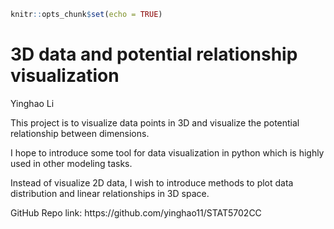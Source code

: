 
```{r, include=FALSE}
knitr::opts_chunk$set(echo = TRUE)
```

# 3D data and potential relationship visualization

 

Yinghao Li

 

This project is to visualize data points in 3D and visualize the potential relationship between dimensions.


I hope to introduce some tool for data visualization in python which is highly used in other modeling tasks.


Instead of visualize 2D data, I wish to introduce methods to plot data distribution and linear relationships in 3D space.


GitHub Repo link: https://github.com/yinghao11/STAT5702CC